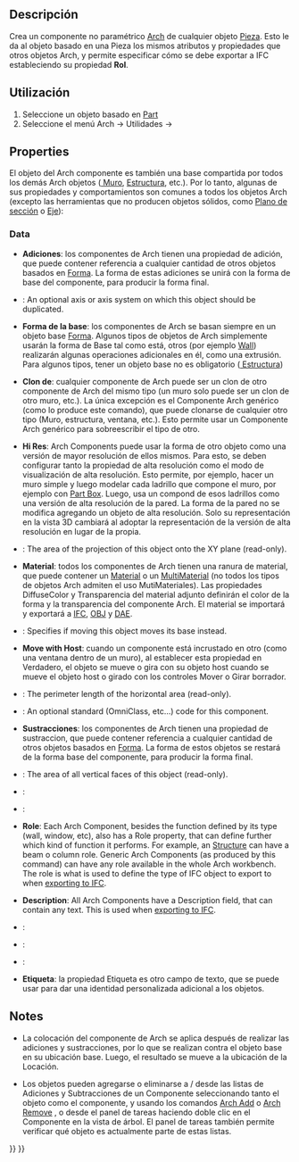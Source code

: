 <languages/>

{{Docnav
|[[BIM_Library|Library]]
|[[Arch_Reference|Reference]]
|[[BIM_Workbench|BIM]]
|IconL=BIM_Library.svg
|IconR=Arch_Reference.svg
|IconC=Workbench_BIM.svg
}}

{{VeryImportantMessage|THIS COMMAND IS PART OF THE INTEGRATED [[BIM_Workbench|BIM WORKBENCH]] IN V1.0<br>
This page has been updated for that version.}}

<div class="mw-translate-fuzzy">
{{GuiCommand/es
|Name=Arch Component
‏‎‏‎|Name/es=Arch Componente
‏‎‏‎|MenuLocation=Arch → Utilities → Component
|Workbenches=[[Arch_Workbench/es|Arch]]
|Shortcut={{KEY|C}} {{KEY|M}}
|SeeAlso=
}}
</div>

<span id="Description"></span>
==Descripción==

<div class="mw-translate-fuzzy">
Crea un componente no paramétrico [[Arch_Workbench/es | Arch]] de cualquier objeto [[Part_Workbench/es | Pieza]]. Esto le da al objeto basado en una Pieza los mismos atributos y propiedades que otros objetos Arch, y permite especificar cómo se debe exportar a IFC estableciendo su propiedad '''Rol'''.
</div>

<span id="Usage"></span>
<div class="mw-translate-fuzzy">
==Utilización==
</div>

<div class="mw-translate-fuzzy">
# Seleccione un objeto basado en [[Part_Workbench/es | Part]]
# Seleccione el menú Arch → Utilidades → {{KEY | [[Image: Arch Component.png | 16px]] [[Arch Component/es | Componente]]}}
</div>

==Properties==

<div class="mw-translate-fuzzy">
El objeto del Arch componente es también una base compartida por todos los demás Arch objetos ([[Arch Wall/es| Muro]], [[Arch Structure/es| Estructura]], etc.). Por lo tanto, algunas de sus propiedades y comportamientos son comunes a todos los objetos Arch (excepto las herramientas que no producen objetos sólidos, como [[Arch SectionPlane/es| Plano de sección]] o [[Arch Axis/es| Eje]]):
</div>

===Data===

{{TitleProperty|Component}}

<div class="mw-translate-fuzzy">
* '''Adiciones''': los componentes de Arch tienen una propiedad de adición, que puede contener referencia a cualquier cantidad de otros objetos basados en [[Part_Workbench/es | Forma]]. La forma de estas adiciones se unirá con la forma de base del componente, para producir la forma final.
</div>

* {{PropertyData|Axis|Link}}: An optional axis or axis system on which this object should be duplicated.

<div class="mw-translate-fuzzy">
* '''Forma de la base''': los componentes de Arch se basan siempre en un objeto base [[Part_Workbench/es | Forma]]. Algunos tipos de objetos de Arch simplemente usarán la forma de Base tal como está, otros (por ejemplo [[Arch Wall/es | Wall]]) realizarán algunas operaciones adicionales en él, como una extrusión. Para algunos tipos, tener un objeto base no es obligatorio ([[Arch Structure/es| Estructura]])
</div>

<div class="mw-translate-fuzzy">
* '''Clon de''': cualquier componente de Arch puede ser un clon de otro componente de Arch del mismo tipo (un muro solo puede ser un clon de otro muro, etc.). La única excepción es el Componente Arch genérico (como lo produce este comando), que puede clonarse de cualquier otro tipo (Muro, estructura, ventana, etc.). Esto permite usar un Componente Arch genérico para sobreescribir el tipo de otro.
</div>

<div class="mw-translate-fuzzy">
* '''Hi Res''': Arch Components puede usar la forma de otro objeto como una versión de mayor resolución de ellos mismos. Para esto, se deben configurar tanto la propiedad de alta resolución como el modo de visualización de alta resolución. Esto permite, por ejemplo, hacer un muro simple y luego modelar cada ladrillo que compone el muro, por ejemplo con [[Part Box | Part Box]]. Luego, usa un compond de esos ladrillos como una versión de alta resolución de la pared. La forma de la pared no se modifica agregando un objeto de alta resolución. Solo su representación en la vista 3D cambiará al adoptar la representación de la versión de alta resolución en lugar de la propia.
</div>

* {{PropertyData|Horizontal Area|Area}}: The area of the projection of this object onto the XY plane (read-only).

<div class="mw-translate-fuzzy">
* '''Material''': todos los componentes de Arch tienen una ranura de material, que puede contener un [[Arch SetMaterial | Material]] o un [[Arch MultiMaterial | MultiMaterial]] (no todos los tipos de objetos Arch admiten el uso MutiMateriales). Las propiedades DiffuseColor y Transparencia del material adjunto definirán el color de la forma y la transparencia del componente Arch. El material se importará y exportará a [[Arch IFC | IFC]], [[Arch OBJ | OBJ]] y [[Arch DAE | DAE]].
</div>

* {{PropertyData|Move Base|Bool}}: Specifies if moving this object moves its base instead.

<div class="mw-translate-fuzzy">
* '''Move with Host''': cuando un componente está incrustado en otro (como una ventana dentro de un muro), al establecer esta propiedad en Verdadero, el objeto se mueve o gira con su objeto host cuando se mueve el objeto host o girado con los controles Mover o Girar borrador.
</div>

* {{PropertyData|Perimeter Length|Length}}: The perimeter length of the horizontal area (read-only).

* {{PropertyData|Standard Code|String}}: An optional standard (OmniClass, etc...) code for this component.

<div class="mw-translate-fuzzy">
* '''Sustracciones''': los componentes de Arch tienen una propiedad de sustraccion, que puede contener referencia a cualquier cantidad de otros objetos basados en [[Part_Workbench/es | Forma]]. La forma de estos objetos se restará de la forma base del componente, para producir la forma final.
</div>

* {{PropertyData|Vertical Area|Area}}: The area of all vertical faces of this object (read-only).

{{TitleProperty|IFC}}

* {{PropertyData|Ifc Data|Map|Hidden}}:

* {{PropertyData|Ifc Properties|Map|Hidden}}:

<div class="mw-translate-fuzzy">
* '''Role''': Each Arch Component, besides the function defined by its type (wall, window, etc), also has a Role property, that can define further which kind of function it performs. For example, an [[Arch Structure|Structure]] can have a beam o column role. Generic Arch Components (as produced by this command) can have any role available in the whole Arch workbench. The role is what is used to define the type of IFC object to export to when [[Arch IFC|exporting to IFC]].
</div>

{{TitleProperty|IFC Attributes}}

<div class="mw-translate-fuzzy">
* '''Description''': All Arch Components have a Description field, that can contain any text. This is used when [[Arch IFC|exporting to IFC]].
</div>

* {{PropertyData|Global Id|String}}:

* {{PropertyData|Object Type|String}}:

* {{PropertyData|Predefined Type|Enumeration}}:

<div class="mw-translate-fuzzy">
* '''Etiqueta''': la propiedad Etiqueta es otro campo de texto, que se puede usar para dar una identidad personalizada adicional a los objetos.
</div>

==Notes==

<div class="mw-translate-fuzzy">
* La colocación del componente de Arch se aplica después de realizar las adiciones y sustracciones, por lo que se realizan contra el objeto base en su ubicación base. Luego, el resultado se mueve a la ubicación de la Locación.
</div>

<div class="mw-translate-fuzzy">
* Los objetos pueden agregarse o eliminarse a / desde las listas de Adiciones y Subtracciones de un Componente seleccionando tanto el objeto como el componente, y usando los comandos [[Arch Add/es|Arch Add]] o [[Arch Remove/es|Arch Remove]] , o desde el panel de tareas haciendo doble clic en el Componente en la vista de árbol. El panel de tareas también permite verificar qué objeto es actualmente parte de estas listas.
</div>


{{Docnav
|[[BIM_Library|Library]]
|[[Arch_Reference|Reference]]
|[[BIM_Workbench|BIM]]
|IconL=BIM_Library.svg
|IconR=Arch_Reference.svg
|IconC=Workbench_BIM.svg
}}

{{BIM_Tools_navi{{#translation:}}}}
{{Userdocnavi{{#translation:}}}}